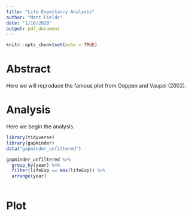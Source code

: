 ```yaml
---
title: "Life Expectancy Analysis"
author: "Matt Fields"
date: "1/16/2020"
output: pdf_document
---
```


```r
knitr::opts_chunk$set(echo = TRUE)
```

# Abstract

Here we will reproduce the famous plot from Oeppen and Vaupel (2002).

# Analysis

Here we begin the analysis.

```r
library(tidyverse)
library(gapminder)
data("gapminder_unfiltered")

gapminder_unfiltered %>%
  group_by(year) %>%
  filter(lifeExp == max(lifeExp)) %>%
  arrange(year)
  
```

# Plot



